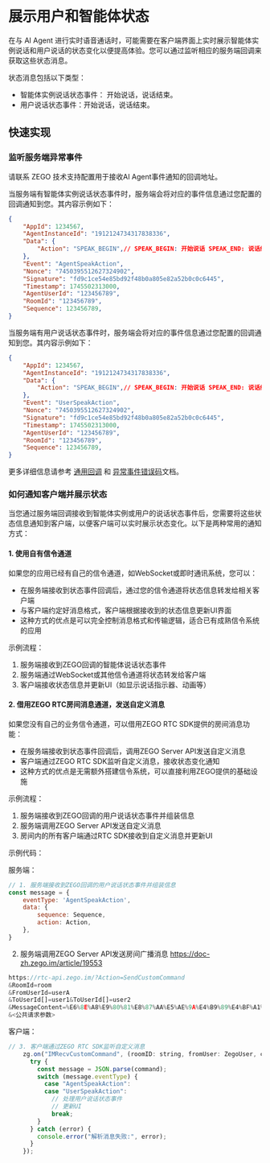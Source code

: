 # 展示用户和智能体状态

在与 AI Agent 进行实时语音通话时，可能需要在客户端界面上实时展示智能体实例说话和用户说话的状态变化以便提高体验。您可以通过监听相应的服务端回调来获取这些状态消息。

状态消息包括以下类型：

- 智能体实例说话状态事件： 开始说话，说话结束。
- 用户说话状态事件：开始说话，说话结束。

## 快速实现

### 监听服务端异常事件


请联系 ZEGO 技术支持配置用于接收AI Agent事件通知的回调地址。

当服务端有智能体实例说话状态事件时，服务端会将对应的事件信息通过您配置的回调通知到您。其内容示例如下：

```json
{
    "AppId": 1234567,
    "AgentInstanceId": "1912124734317838336",
    "Data": {
        "Action": "SPEAK_BEGIN",// SPEAK_BEGIN: 开始说话 SPEAK_END: 说话结束
    },
    "Event": "AgentSpeakAction",
    "Nonce": "7450395512627324902",
    "Signature": "fd9c1ce54e85bd92f48b0a805e82a52b0c0c6445",
    "Timestamp": 1745502313000,
    "AgentUserId": "123456789",
    "RoomId": "123456789",
    "Sequence": 123456789,
}
```
当服务端有用户说话状态事件时，服务端会将对应的事件信息通过您配置的回调通知到您。其内容示例如下：
```json
{
    "AppId": 1234567,
    "AgentInstanceId": "1912124734317838336",
    "Data": {
        "Action": "SPEAK_BEGIN",// SPEAK_BEGIN: 开始说话 SPEAK_END: 说话结束
    },
    "Event": "UserSpeakAction",
    "Nonce": "7450395512627324902",
    "Signature": "fd9c1ce54e85bd92f48b0a805e82a52b0c0c6445",
    "Timestamp": 1745502313000,
    "AgentUserId": "123456789",
    "RoomId": "123456789",
    "Sequence": 123456789,
}
```
更多详细信息请参考 [通用回调](/aiagent-server/callbacks/general-callback) 和 [异常事件错误码](/aiagent-server/callbacks/exception-codes)文档。

### 如何通知客户端并展示状态

当您通过服务端回调接收到智能体实例或用户的说话状态事件后，您需要将这些状态信息通知到客户端，以便客户端可以实时展示状态变化。以下是两种常用的通知方式：

#### 1. 使用自有信令通道

如果您的应用已经有自己的信令通道，如WebSocket或即时通讯系统，您可以：

- 在服务端接收到状态事件回调后，通过您的信令通道将状态信息转发给相关客户端
- 与客户端约定好消息格式，客户端根据接收到的状态信息更新UI界面
- 这种方式的优点是可以完全控制消息格式和传输逻辑，适合已有成熟信令系统的应用

示例流程：
1. 服务端接收到ZEGO回调的智能体说话状态事件
2. 服务端通过WebSocket或其他信令通道将状态转发给客户端
3. 客户端接收状态信息并更新UI（如显示说话指示器、动画等）

#### 2. 借用ZEGO RTC房间消息通道，发送自定义消息

如果您没有自己的业务信令通道，可以借用ZEGO RTC SDK提供的房间消息功能：

- 在服务端接收到状态事件回调后，调用ZEGO Server API发送自定义消息
- 客户端通过ZEGO RTC SDK监听自定义消息，接收状态变化通知
- 这种方式的优点是无需额外搭建信令系统，可以直接利用ZEGO提供的基础设施

示例流程：
1. 服务端接收到ZEGO回调的用户说话状态事件并组装信息
2. 服务端调用ZEGO Server API发送自定义消息
3. 房间内的所有客户端通过RTC SDK接收到自定义消息并更新UI

示例代码：

服务端：
```javascript
// 1. 服务端接收到ZEGO回调的用户说话状态事件并组装信息
const message = {
    eventType: 'AgentSpeakAction',
    data: {
        sequence: Sequence,
        action: Action,
    },
}

```
2. 服务端调用ZEGO Server API发送房间广播消息
https://doc-zh.zego.im/article/19553
```javascript
https://rtc-api.zego.im/?Action=SendCustomCommand
&RoomId=room
&FromUserId=userA
&ToUserId[]=user1&ToUserId[]=user2
&MessageContent=%E6%8E%A8%E9%80%81%E8%87%AA%E5%AE%9A%E4%B9%89%E4%BF%A1%E6%81%AF-%E6%96%B0%E6%8E%A5%E5%8F%A3
&<公共请求参数>
```


客户端：
```javascript
// 3. 客户端通过ZEGO RTC SDK监听自定义消息
    zg.on("IMRecvCustomCommand", (roomID: string, fromUser: ZegoUser, command: string) => {
      try {
        const message = JSON.parse(command);
        switch (message.eventType) {
          case "AgentSpeakAction":
          case "UserSpeakAction":
            // 处理用户说话状态事件
            // 更新UI
            break;
        }
      } catch (error) {
        console.error("解析消息失败:", error);
      }
    });
```